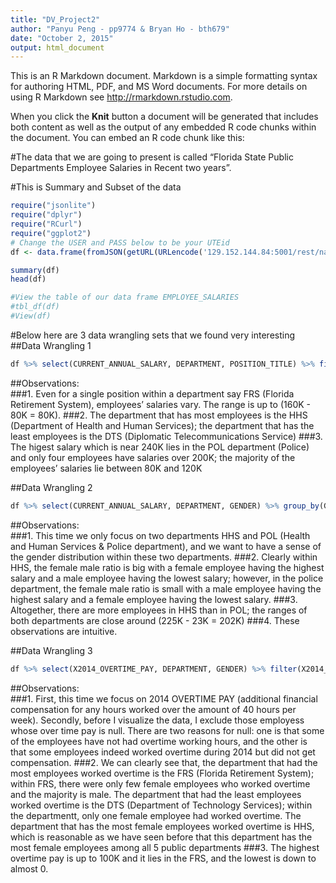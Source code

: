```yaml
---
title: "DV_Project2"
author: "Panyu Peng - pp9774 & Bryan Ho - bth679"
date: "October 2, 2015"
output: html_document
---
```

This is an R Markdown document. Markdown is a simple formatting syntax for authoring HTML, PDF, and MS Word documents. For more details on using R Markdown see <http://rmarkdown.rstudio.com>.

When you click the **Knit** button a document will be generated that includes both content as well as the output of any embedded R code chunks within the document. You can embed an R code chunk like this:

#The data that we are going to present is called "Florida State Public Departments Employee Salaries in Recent two years".

#This is Summary and Subset of the data

```r
require("jsonlite")
require("dplyr")
require("RCurl")
require("ggplot2")
# Change the USER and PASS below to be your UTEid
df <- data.frame(fromJSON(getURL(URLencode('129.152.144.84:5001/rest/native/?query="select * from employee_salaries where X2014_OVERTIME_PAY is not null"'),httpheader=c(DB='jdbc:oracle:thin:@129.152.144.84:1521/PDBF15DV.usuniversi01134.oraclecloud.internal', USER='cs329e_pp9774', PASS='orcl_pp9774', MODE='native_mode', MODEL='model', returnDimensions = 'False', returnFor = 'JSON'), verbose = TRUE), ))

summary(df)
head(df)

#View the table of our data frame EMPLOYEE_SALARIES
#tbl_df(df)
#View(df)
```


#Below here are 3 data wrangling sets that we found very interesting  
##Data Wrangling 1
```r
df %>% select(CURRENT_ANNUAL_SALARY, DEPARTMENT, POSITION_TITLE) %>% filter(CURRENT_ANNUAL_SALARY >= 80000, DEPARTMENT %in% c("POL", "DOT", "DTS", "HHS", "FRS")) %>% ggplot(aes(x = POSITION_TITLE, y = CURRENT_ANNUAL_SALARY, color = DEPARTMENT)) + geom_point()
```
  
##Observations:  
###1. Even for a single position within a department say FRS (Florida Retirement System), employees' salaries vary. The range is up to (160K - 80K = 80K).
###2. The department that has most employees is the HHS (Department of Health and Human Services); the department that has the least employees is the DTS (Diplomatic Telecommunications Service)
###3. The higest salary which is near 240K lies in the POL department (Police) and only four employees have salaries over 200K; the majority of the employees' salaries lie between 80K and 120K

  
##Data Wrangling 2
```r
df %>% select(CURRENT_ANNUAL_SALARY, DEPARTMENT, GENDER) %>% group_by(GENDER) %>% filter(DEPARTMENT %in% c("POL","HHS")) %>% ggplot(aes(x = DEPARTMENT, y = CURRENT_ANNUAL_SALARY, color = GENDER)) + geom_point()
```
  
##Observations:  
###1. This time we only focus on two departments HHS and POL (Health and Human Services & Police department), and we want to have a sense of the gender distribution within these two departments.
###2. Clearly within HHS, the female male ratio is big with a female employee having the highest salary and a male employee having the lowest salary; however, in the police department, the female male ratio is small with a male employee having the highest salary and a female employee having the lowest salary.
###3. Altogether, there are more employees in HHS than in POL; the ranges of both departments are close around (225K - 23K = 202K)
###4. These observations are intuitive.

  
##Data Wrangling 3
```r
df %>% select(X2014_OVERTIME_PAY, DEPARTMENT, GENDER) %>% filter(X2014_OVERTIME_PAY >= 10, DEPARTMENT %in% c("POL", "DOT", "DTS", "HHS", "FRS")) %>% group_by(GENDER) %>% ggplot(aes(x = DEPARTMENT, y = X2014_OVERTIME_PAY, color = GENDER)) + geom_point()
```
  
##Observations:  
###1. First, this time we focus on 2014 OVERTIME PAY (additional financial compensation for any hours worked over the amount of 40 hours per week). Secondly, before I visualize the data, I exclude those employess whose over time pay is null. There are two reasons for null: one is that some of the employees have not had overtime working hours, and the other is that some employees indeed worked overtime during 2014 but did not get compensation. 
###2. We can clearly see that, the department that had the most employees worked overtime is the FRS (Florida Retirement System); within FRS, there were only few female employees who worked overtime and the majority is male. The department that had the least employees worked overtime is the DTS (Department of Technology Services); within the departmentt, only one female employee had worked overtime. The department that has the most female employees worked overtime is HHS, which is reasonable as we have seen before that this department has the most female employees among all 5 public departments
###3. The highest overtime pay is up to 100K and it lies in the FRS, and the lowest is down to almost 0.
